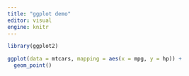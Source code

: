 ```yaml
---
title: "ggplot demo"
editor: visual
engine: knitr
---
```


```r
library(ggplot2)

ggplot(data = mtcars, mapping = aes(x = mpg, y = hp)) + 
  geom_point()
```

<!-- <html> -->

<!-- ```{=html} -->

<!-- <script type="module"> -->

<!-- import { WebR } from 'https://webr.r-wasm.org/latest/webr.mjs';  -->

<!-- globalThis.webR = new WebR({SW_URL: "https://bluegreen-labs.github.io/R_book_template/"});  -->

<!-- await globalThis.webR.init();  -->

<!-- globalThis.webRCodeShelter = await new globalThis.webR.Shelter(); -->

<!-- await globalThis.webR.installPackages(['ggplot2']) -->

<!-- </script> -->

<!-- ``` -->

<!-- </html> -->

<!-- ::: callout-warning -->

<!-- Installing and loading ggplot2 on webR takes a little while. -->

<!-- ::: -->

<!-- ### Basic plotting -->

<!-- -   Load the package and some data -->

<!-- ```{webr} -->

<!-- library(ggplot2) -->

<!-- ``` -->

<!-- -   create a plot -->

<!-- ```{webr} -->

<!-- ggplot(data = mtcars, mapping = aes(x = mpg, y = hp)) + -->

<!--   geom_point() -->

<!-- ``` -->

<!-- ::: callout-note -->

<!-- ## Exercise -->

<!-- Make a scatter plot with `hp` on the x axis and `wt` on the y axis. Label the x axis "Horse Power" and the y axis "Weight". Make one subplot for each value in `gear`. -->

<!-- ```{webr} -->

<!-- # Add you code here -->

<!-- ``` -->

<!-- Your result should look like the plot below -->

<!-- ::: -->

<!-- ::: {.callout-tip collapse="true"} -->

<!-- ## Expected Result -->

<!-- ```{r} -->

<!-- #| echo: false -->

<!-- library(ggplot2) -->

<!-- ggplot(mtcars, aes(x = hp, y = wt)) + -->

<!--   geom_point() + -->

<!--   labs(x = "Horse Power", y = "Weight") + -->

<!--   facet_wrap(~gear) -->

<!-- ``` -->

<!-- ::: -->
